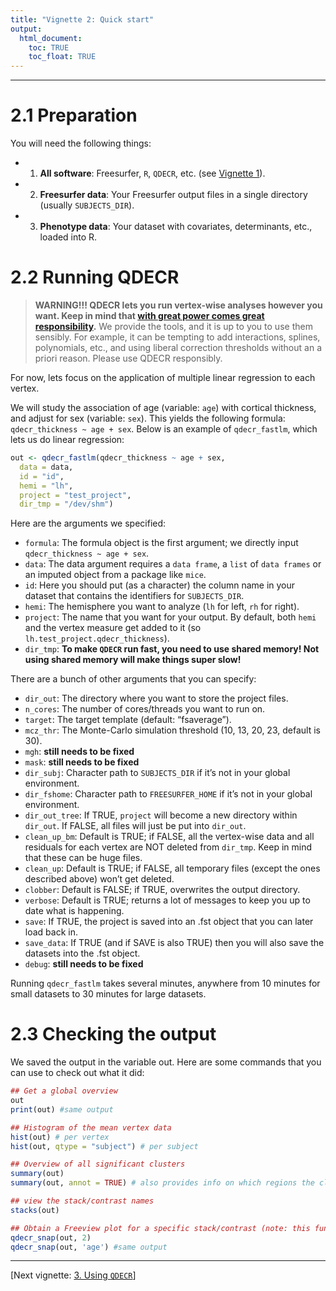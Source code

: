 ```yaml
---
title: "Vignette 2: Quick start"
output: 
  html_document:
    toc: TRUE
    toc_float: TRUE
---
```


---

# 2.1 Preparation

You will need the following things:

* 1. **All software**: Freesurfer, `R`, `QDECR`, etc. (see [Vignette 1](01-getting-started.html)).
* 2. **Freesurfer data**: Your Freesurfer output  files in a single directory (usually `SUBJECTS_DIR`).
* 3. **Phenotype data**: Your dataset with covariates, determinants, etc., loaded into R.

# 2.2 Running QDECR

> **WARNING!!! QDECR lets you run vertex-wise analyses however you want. Keep in mind that [with great power comes great responsibility](https://en.wikipedia.org/wiki/With_great_power_comes_great_responsibility).** We provide the tools, and it is up to you to use them sensibly. For example, it can be tempting to add interactions, splines, polynomials, etc., and using liberal correction thresholds without an a priori reason. Please use QDECR responsibly. 

For now, lets focus on the application of multiple linear regression to each vertex. 

We will study the association of age (variable: `age`) with cortical thickness, and adjust for sex (variable: `sex`). This yields the following formula: `qdecr_thickness ~ age + sex`. Below is an example of `qdecr_fastlm`, which lets us do linear regression:

```r
out <- qdecr_fastlm(qdecr_thickness ~ age + sex, 
  data = data,
  id = "id", 
  hemi = "lh",
  project = "test_project",
  dir_tmp = "/dev/shm")
```

Here are the arguments we specified:

* `formula`: The formula object is the first argument; we directly input `qdecr_thickness ~ age + sex`.
* `data`: The data argument requires a `data frame`, a `list` of `data frames` or an imputed object from a package like `mice`. 
* `id`: Here you should put (as a character) the column name in your dataset that contains the identifiers for `SUBJECTS_DIR`.
* `hemi`: The hemisphere you want to analyze (`lh` for left, `rh` for right). 
* `project`: The name that you want for your output. By default, both `hemi` and the vertex measure get added to it (so `lh.test_project.qdecr_thickness`).
* `dir_tmp`: **To make `QDECR` run fast, you need to use shared memory! Not using shared memory will make things super slow!**

There are a bunch of other arguments that you can specify:

* `dir_out`: The directory where you want to store the project files.
* `n_cores`: The number of cores/threads you want to run on.
* `target`: The target template (default: "fsaverage").
* `mcz_thr`: The Monte-Carlo simulation threshold (10, 13, 20, 23, default is 30).
* `mgh`: **still needs to be fixed**
* `mask`: **still needs to be fixed**
* `dir_subj`: Character path to `SUBJECTS_DIR` if it's not in your global environment. 
* `dir_fshome`: Character path to `FREESURFER_HOME` if it's not in your global environment.
* `dir_out_tree`: If TRUE, `project` will become a new directory within `dir_out`. If FALSE, all files will just be put into `dir_out`.
* `clean_up_bm`: Default is TRUE; if FALSE, all the vertex-wise data and all residuals for each vertex are NOT deleted from `dir_tmp`. Keep in mind that these can be huge files.
* `clean_up`: Default is TRUE; if FALSE, all temporary files (except the ones described above) won't get deleted.
* `clobber`: Default is FALSE; if TRUE, overwrites the output directory.
* `verbose`: Default is TRUE; returns a lot of messages to keep you up to date what is happening.
* `save`: If TRUE, the project is saved into an .fst object that you can later load back in.
* `save_data`: If TRUE (and if SAVE is also TRUE) then you will also save the datasets into the .fst object.
* `debug`: **still needs to be fixed**

Running `qdecr_fastlm` takes several minutes, anywhere from 10 minutes for small datasets to 30 minutes for large datasets.

# 2.3 Checking the output

We saved the output in the variable out. Here are some commands that you can use to check out what it did:

```r

## Get a global overview
out
print(out) #same output

## Histogram of the mean vertex data
hist(out) # per vertex
hist(out, qtype = "subject") # per subject

## Overview of all significant clusters
summary(out)
summary(out, annot = TRUE) # also provides info on which regions the clusters fall into

## view the stack/contrast names
stacks(out)

## Obtain a Freeview plot for a specific stack/contrast (note: this function requires the `magick` package)
qdecr_snap(out, 2)
qdecr_snap(out, 'age') #same output

```

---

[Next vignette: [3. Using `QDECR`](03-using-qdecr.html)]